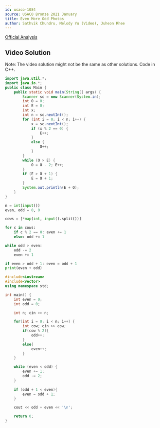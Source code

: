 ```yaml
---
id: usaco-1084
source: USACO Bronze 2021 January
title: Even More Odd Photos
author: Sathvik Chundru, Melody Yu (Video), Juheon Rhee
---
```


[Official Analysis](http://www.usaco.org/current/data/sol_prob2_bronze_jan21.html)

## Video Solution

Note: The video solution might not be the same as other solutions. Code in C++.
<Youtube id="VbPjZamNA40" />


<LanguageSection>

<JavaSection>

```java
import java.util.*;
import java.io.*;
public class Main {
	public static void main(String[] args) {
	  	Scanner sc = new Scanner(System.in);
		int O = 0;
		int E = 0;
		int x;
		int n = sc.nextInt();
		for (int i = 0; i < n; i++) {
			x = sc.nextInt();
			if (x % 2 == 0) {
				E++;
			} 
			else {
				O++;
			}
		}
		while (O > E) { 
			O = O - 2; E++; 
		}
		if (E > O + 1) {
			E = O + 1;
		}
	  	System.out.println(E + O);
  	}
}
```

</JavaSection>

<PySection>

```python
n = int(input())
even, odd = 0, 0

cows = [*map(int, input().split())]

for c in cows:
	if c % 2 == 0: even += 1
	else: odd += 1

while odd > even:
	odd -= 2
	even += 1

if even > odd + 1: even = odd + 1
print(even + odd)
```

</PySection>

<CPPSection>

```cpp
#include<iostream>
#include<vector>
using namespace std;

int main() {
	int even = 0;
	int odd = 0;

	int n; cin >> n;

	for(int i = 0; i < n; i++) {
		int cow; cin >> cow;
		if(cow % 2){
			odd++;
		}
		else{
			even++;
		}
	}

	while (even < odd) {
		even += 1;
		odd -= 2;
	}
	
	if (odd + 1 < even){
		even = odd + 1;
	}

	cout << odd + even << '\n';

	return 0;
}
```

</CPPSection>

</LanguageSection>
